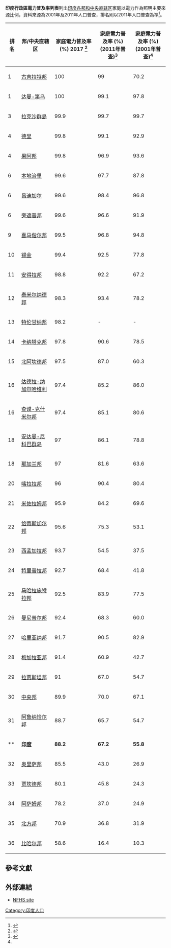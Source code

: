'''印度行政區電力普及率列表'''列出[[印度|印度]][[印度各邦和中央直辖区|各邦和中央直辖区]]家庭以電力作為照明主要來源比例，資料來源為2001年及2011年人口普查，排名則以2011年人口普查為準<ref name=census2011lighting>{{cite web | url = http://www.censusindia.gov.in/2011census/hlo/Data_sheet/India/Source_Lighting.pdf | format = PDF | title = Source of Lighting | publisher = {{tsl|en|2011 census of India}} | accessdate = {{date|31 January 2011|dmy}} | archive-date = 2013-02-06 | archive-url = https://web.archive.org/web/20130206192601/http://www.censusindia.gov.in/2011census/hlo/Data_sheet/India/Source_Lighting.pdf | dead-url = no }}</ref>。

{| class="wikitable sortable"
|-
! 排名
! 邦/中央直辖区
! 家庭電力普及率 (%) 2017 <ref name=NFHS>{{cite web |title=Key Findings from NFHS-4 |url=http://rchiips.org/nfhs/factsheet_NFHS-4.shtml# |publisher=National Family Health Survey, India |accessdate=11 September 2016 |archive-date=2018-01-29 |archive-url=https://web.archive.org/web/20180129010243/http://rchiips.org/NFHS/factsheet_NFHS-4.shtml |dead-url=no }}</ref>
! 家庭電力普及率 (%)<br> (2011年普查)<ref name=census2011lighting>{{cite web | url = http://www.censusindia.gov.in/2011census/hlo/Data_sheet/India/Source_Lighting.pdf | format = PDF | title = Source of Lighting | publisher = {{tsl|en|2011 census of India}} | accessdate = {{date|31 January 2011|dmy}} }}</ref>
! 家庭電力普及率 (%)<br>  (2001年普查)<ref name=census2011lighting/>
|-
| 1 || [[古吉拉特邦|古吉拉特邦]] ||100 || 99 || 70.2
|-
| 1 || [[达曼-第乌|达曼-第乌]] || 100 || 99.1 || 97.8
|-
| 3 || [[拉克沙群島|拉克沙群島]] || 99.9 || 99.7 || 99.7
|-
| 4 || [[德里|德里]] || 99.8 || 99.1 || 92.9
|-
| 4 || [[果阿邦|果阿邦]] || 99.8 || 96.9 || 93.6
|-
| 6 || [[本地治里|本地治里]] || 99.6 || 97.7 || 87.8
|-
| 6 || [[昌迪加尔|昌迪加尔]] || 99.6 || 98.4 || 96.8
|-
| 6 || [[旁遮普邦|旁遮普邦]] || 99.6 || 96.6 || 91.9
|-
| 9 || [[喜马偕尔邦|喜马偕尔邦]] || 99.5 || 96.8 || 94.8
|- 
| 10 || [[锡金|锡金]] || 99.4 || 92.5 || 77.8
|-
| 11 || [[安得拉邦|安得拉邦]] || 98.8 || 92.2 || 67.2
|-
| 12 || [[泰米尔纳德邦|泰米尔纳德邦]] || 98.3 || 93.4 || 78.2
|-
| 13 || [[特伦甘纳邦|特伦甘纳邦]] || 98.2 || - || -
|-
| 14 || [[卡纳塔克邦|卡纳塔克邦]] || 97.8 || 90.6 || 78.5
|-
| 15 || [[北阿坎德邦|北阿坎德邦]] || 97.5 || 87.0 || 60.3
|-
| 16 || [[达德拉-纳加尔哈维利|达德拉-纳加尔哈维利]] || 97.4 || 85.2 || 86.0
|-
| 16 || [[查谟-克什米尔邦|查谟-克什米尔邦]] || 97.4 || 85.1 || 80.6
|-
| 18 || [[安达曼-尼科巴群岛|安达曼-尼科巴群岛]] || 97 || 86.1 || 78.8
|-
| 18 || [[那加兰邦|那加兰邦]] || 97 || 81.6 || 63.6
|-
| 20 || [[喀拉拉邦|喀拉拉邦]] || 96 || 90.4 || 80.4
|-
| 21 || [[米佐拉姆邦|米佐拉姆邦]] || 95.9 || 84.2 || 69.6
|-
| 22 || [[恰蒂斯加尔邦|恰蒂斯加尔邦]] || 95.6 || 75.3 || 53.1
|-
| 23 || [[西孟加拉邦|西孟加拉邦]] || 93.7 || 54.5 || 37.5
|-
| 24 || [[特里普拉邦|特里普拉邦]] || 92.7 || 68.4 || 41.8
|-
| 25 || [[马哈拉施特拉邦|马哈拉施特拉邦]] || 92.5 || 83.9 || 77.5
|-
| 26 || [[曼尼普尔邦|曼尼普尔邦]] || 92.4 || 68.3 || 60.0
|-
| 27 || [[哈里亚纳邦|哈里亚纳邦]] || 91.7 || 90.5 || 82.9
|-
| 28 || [[梅加拉亚邦|梅加拉亚邦]] || 91.4 || 60.9 || 42.7
|-
| 29 || [[拉贾斯坦邦|拉贾斯坦邦]] || 91 || 67.0 || 54.7
|-
| 30 || [[中央邦|中央邦]] || 89.9 || 70.0 || 67.1
|-
| 31 || [[阿鲁纳恰尔邦|阿鲁纳恰尔邦]] ||88.7 || 65.7 || 54.7
|-
| ** || '''[[印度|印度]]''' ||'''88.2''' || '''67.2''' || '''55.8'''
|-
| 32 || [[奥里萨邦|奥里萨邦]] || 85.5 || 43.0 || 26.9
|-
| 33 || [[贾坎德邦|贾坎德邦]] || 80.1 || 45.8 || 24.3
|-
| 34 || [[阿萨姆邦|阿萨姆邦]] || 78.2 || 37.0 || 24.9
|-
| 35 || [[北方邦|北方邦]] || 70.9 || 36.8 || 31.9
|-
| 36 || [[比哈尔邦|比哈尔邦]] || 58.6 || 16.4 || 10.3
|}

==參考文獻==
{{reflist}}

==外部連結==
* [https://web.archive.org/web/20010301232049/http://www.nfhsindia.org/ NFHS site]


[[Category:印度人口|Category:印度人口]]